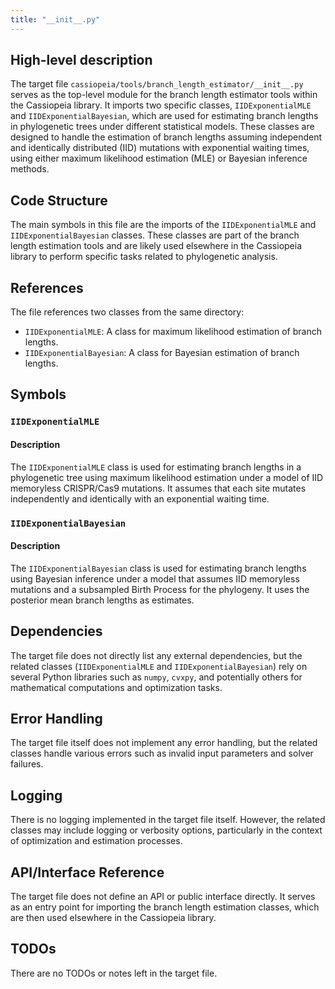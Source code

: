 ```yaml
---
title: "__init__.py"
---
```


## High-level description

The target file `cassiopeia/tools/branch_length_estimator/__init__.py` serves as the top-level module for the branch length estimator tools within the Cassiopeia library. It imports two specific classes, `IIDExponentialMLE` and `IIDExponentialBayesian`, which are used for estimating branch lengths in phylogenetic trees under different statistical models. These classes are designed to handle the estimation of branch lengths assuming independent and identically distributed (IID) mutations with exponential waiting times, using either maximum likelihood estimation (MLE) or Bayesian inference methods.

## Code Structure

The main symbols in this file are the imports of the `IIDExponentialMLE` and `IIDExponentialBayesian` classes. These classes are part of the branch length estimation tools and are likely used elsewhere in the Cassiopeia library to perform specific tasks related to phylogenetic analysis.

## References

The file references two classes from the same directory:
- `IIDExponentialMLE`: A class for maximum likelihood estimation of branch lengths.
- `IIDExponentialBayesian`: A class for Bayesian estimation of branch lengths.

## Symbols

### `IIDExponentialMLE`
#### Description
The `IIDExponentialMLE` class is used for estimating branch lengths in a phylogenetic tree using maximum likelihood estimation under a model of IID memoryless CRISPR/Cas9 mutations. It assumes that each site mutates independently and identically with an exponential waiting time.

### `IIDExponentialBayesian`
#### Description
The `IIDExponentialBayesian` class is used for estimating branch lengths using Bayesian inference under a model that assumes IID memoryless mutations and a subsampled Birth Process for the phylogeny. It uses the posterior mean branch lengths as estimates.

## Dependencies

The target file does not directly list any external dependencies, but the related classes (`IIDExponentialMLE` and `IIDExponentialBayesian`) rely on several Python libraries such as `numpy`, `cvxpy`, and potentially others for mathematical computations and optimization tasks.

## Error Handling

The target file itself does not implement any error handling, but the related classes handle various errors such as invalid input parameters and solver failures.

## Logging

There is no logging implemented in the target file itself. However, the related classes may include logging or verbosity options, particularly in the context of optimization and estimation processes.

## API/Interface Reference

The target file does not define an API or public interface directly. It serves as an entry point for importing the branch length estimation classes, which are then used elsewhere in the Cassiopeia library.

## TODOs

There are no TODOs or notes left in the target file.